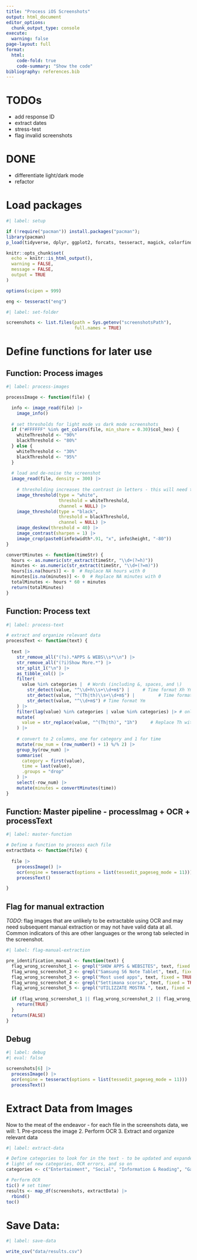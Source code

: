 ```yaml
---
title: "Process iOS Screenshots"
output: html_document
editor_options: 
  chunk_output_type: console
execute: 
  warning: false
page-layout: full
format:
  html:
    code-fold: true
    code-summary: "Show the code"
bibliography: references.bib
---
```


# TODOs
- add response ID
- extract dates
- stress-test
- flag invalid screenshots

# DONE
- differentiate light/dark mode
- refactor

# Load packages

```r
#| label: setup

if (!require("pacman")) install.packages("pacman");
library(pacman)
p_load(tidyverse, dplyr, ggplot2, forcats, tesseract, magick, colorfindr, janitor, tictoc)

knitr::opts_chunk$set(
  echo = knitr::is_html_output(),
  warning = FALSE,
  message = FALSE,
  output = TRUE
)

options(scipen = 999)

eng <- tesseract("eng")
```

```r
#| label: set-folder

screenshots <- list.files(path = Sys.getenv("screenshotsPath"), 
                          full.names = TRUE)
```

# Define functions for later use

## Function: Process images

```r
#| label: process-images

processImage <- function(file) {

  info <- image_read(file) |> 
    image_info()
  
  # set thresholds for light mode vs dark mode screenshots
  if ("#FFFFFF" %in% get_colors(file, min_share = 0.30)$col_hex) {
    whiteThreshold <- "90%"
    blackThreshold <- "80%"
  } else {
    whiteThreshold <- "30%"
    blackThreshold <- "95%"
  }
  
  # load and de-noise the screenshot 
  image_read(file, density = 300) |> 
    
    # thresholding increases the contrast in letters - this will need to be adjusted for light vs. dark mode screenshots
    image_threshold(type = "white",
                    threshold = whiteThreshold,
                    channel = NULL) |>
    image_threshold(type = "black",
                    threshold = blackThreshold,
                    channel = NULL) |>
    image_deskew(threshold = 40) |> 
    image_contrast(sharpen = 1) |> 
    image_crop(paste0(info$width*.91, "x", info$height, "-80"))
}

convertMinutes <- function(timeStr) {
  hours <- as.numeric(str_extract(timeStr, "\\d+(?=h)"))
  minutes <- as.numeric(str_extract(timeStr, "\\d+(?=m)"))
  hours[is.na(hours)] <- 0  # Replace NA hours with 0
  minutes[is.na(minutes)] <- 0  # Replace NA minutes with 0
  totalMinutes <- hours * 60 + minutes
  return(totalMinutes)
}
```

## Function: Process text

```r
#| label: process-text

# extract and organize relevant data
processText <- function(text) {
  
  text |> 
    str_remove_all("(?s).*APPS & WEBS\\s*\\n") |> 
    str_remove_all("(?i)Show More.*") |> 
    str_split_1("\n") |> 
    as_tibble_col() |> 
    filter(
      value %in% categories |  # Words (including &, spaces, and \)
        str_detect(value, "^\\d+h\\s+\\d+m$") |     # Time format Xh Ym
        str_detect(value, "^(Th|th)\\s+\\d+m$") |         # Time format Th Ym
        str_detect(value, "^\\d+m$") # Time format Ym
    ) |> 
    filter(lag(value) %in% categories | value %in% categories) |> # only keep the timestamps that match up with the categories
    mutate(
      value = str_replace(value, "^(Th|th)", "1h")     # Replace Th with 1h
    ) |> 
    
    # convert to 2 columns, one for category and 1 for time
    mutate(row_num = (row_number() + 1) %/% 2) |> 
    group_by(row_num) |> 
    summarise(
      category = first(value),
      time = last(value),
      .groups = "drop"
    ) |> 
    select(-row_num) |> 
    mutate(minutes = convertMinutes(time))
}
```

## Function: Master pipeline - processImag + OCR + processText

```r
#| label: master-function

# Define a function to process each file
extractData <- function(file) {
  
  file |> 
    processImage() |> 
    ocr(engine = tesseract(options = list(tessedit_pageseg_mode = 11))) |> 
    processText()

}
```


## Flag for manual extraction

*TODO*: flag images that are unlikely to be extractable using OCR and may need subsequent manual extraction or may not have valid data at all. Common indicators of this are other languages or the wrong tab selected in the screenshot.

```r
#| label: flag-manual-extraction

pre_identification_manual <- function(text) {
  flag_wrong_screenshot_1 <- grepl("SHOW APPS & WEBSITES", text, fixed = TRUE) #reason 1
  flag_wrong_screenshot_2 <- grepl("Samsung S6 Note Tablet", text, fixed = TRUE) #reason 2
  flag_wrong_screenshot_3 <- grepl("Most used apps", text, fixed = TRUE) #reason 3
  flag_wrong_screenshot_4 <- grepl("Settimana scorsa", text, fixed = TRUE) #spanish 1
  flag_wrong_screenshot_5 <- grepl("UTILIZZATE MOSTRA ", text, fixed = TRUE) #spanish 2
  
  if (flag_wrong_screenshot_1 || flag_wrong_screenshot_2 || flag_wrong_screenshot_3 || flag_wrong_screenshot_4) {
    return(TRUE)
  }
  return(FALSE)
}
```

## Debug

```r
#| label: debug
#| eval: false

screenshots[6] |>
  processImage() |>
  ocr(engine = tesseract(options = list(tessedit_pageseg_mode = 11))) |>
  processText()

```


# Extract Data from Images

Now to the meat of the endeavor - for each file in the screenshots data, we will:
1. Pre-process the image
2. Perform OCR
3. Extract and organize relevant data

```r
#| label: extract-data

# Define categories to look for in the text - to be updated and expanded in
# light of new categories, OCR errors, and so on
categories <- c("Entertainment", "Social", "Information & Reading", "Games", "Productivity & Finance", "Travel", "Other")

# Perform OCR
tic() # set timer
results <- map_df(screenshots, extractData) |> 
  rbind()
toc()
```

# Save Data:

```r
#| label: save-data

write_csv("data/results.csv")
```
